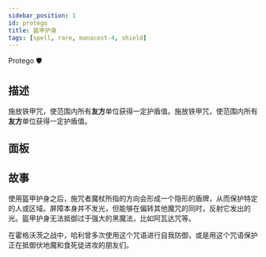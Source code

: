 ```yaml
---
sidebar_position: 1
id: protego
title: 盔甲护身
tags: [spell, rare, manacost-4, shield]
---
```


Protego 🛡

<!--truncate-->



<CardBasics cardKey={id}/>


## 描述

施放铁甲咒，使范围内所有**友方**单位获得一定护盾值。施放铁甲咒，使范围内所有**友方**单位获得一定护盾值。

## 面板


<LevelComponent/>


<CardDynamicTable cardKey={id}/>


<CardComplexTable cardKey={id}/>





## 故事

使用盔甲护身之后，施咒者魔杖所指的方向会形成一个隐形的盾牌，从而保护特定的人或区域。屏障本身并不发光，但能够在偏转其他魔咒的同时，反射它发出的光。盔甲护身无法抵御过于强大的黑魔法，比如阿瓦达咒等。

在霍格沃茨之战中，哈利曾多次使用这个咒语进行自我防御，或是用这个咒语保护正在抵御伏地魔和食死徒进攻的朋友们。



